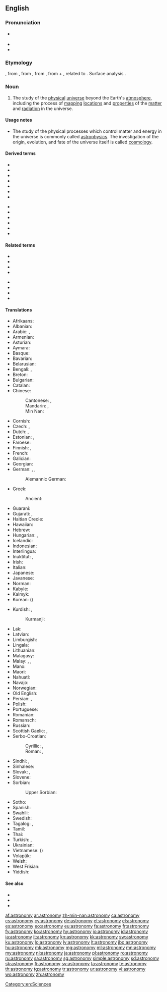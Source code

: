 ==English==
{{wikipedia}}
{{wikiversity lecture}}

===Pronunciation===
* {{a|GenAm}} {{IPA|/əˈstɹɑnəˌmi/|lang=en}}
* {{audio|en-us-astronomy.ogg|Audio (US)|lang=en}}
* {{rhymes|ɒnəmi|lang=en}}

===Etymology===
{{borrowing|fro|astronomie|lang=en}}, from {{etyl|la|en}} {{m|la|astronomia}}, from {{etyl|grc|en}} {{m|grc|ἀστρονομία}}, from {{m|grc|ἄστρον||star}}, from {{etyl|ine-pro|en}} {{m|ine-pro|*h₂stḗr||star}} + {{m|grc|νόμος||arranging, regulating}}, related to {{m|grc|νέμω||I deal out}}. Surface analysis {{af|en|astro-|-nomy}}.

===Noun===
{{en-noun|astronomies}}

# The study of the [[physical]] [[universe]] beyond the Earth's [[atmosphere]], including the process of [[mapping]] [[locations]] and [[properties]] of the [[matter]] and [[radiation]] in the universe.

====Usage notes====
* The study of the physical processes which control matter and energy in the universe is commonly called [[astrophysics]]. The investigation of the origin, evolution, and fate of the universe itself is called [[cosmology]].

====Derived terms====
{{der-top|}}
* {{l|en|archaeoastronomy}}
* {{l|en|archeoastronomy}}
* {{l|en|astronomer}}
* {{l|en|bioastronomy}}
* {{l|en|ethnoastronomy}}
* {{l|en|infrared astronomy}}
* {{l|en|neutrino astronomy}}
{{der-mid}}
* {{l|en|optical astronomy}}
* {{l|en|paleoastronomy}}
* {{l|en|radar astronomy}}
* {{l|en|radio astronomy}}
* {{l|en|ultraviolet astronomy}}
* {{l|en|X-ray astronomy}}
{{der-bottom}}

====Related terms====
{{rel-top|}}
* {{l|en|astral}}
* {{l|en|astrologist}}
* {{l|en|astrology}}
* {{l|en|astronomer}}
{{rel-mid}}
* {{l|en|astronomical}}
* {{l|en|astronomically}}
* {{l|en|astrometry}}
* {{l|en|astrophysics}}
{{rel-bottom}}

====Translations====
{{trans-top|study of the physical universe beyond the Earth's atmosphere}}
* Afrikaans: {{t|af|Sterrekunde}}
* Albanian: {{t+|sq|astronomi}}
* Arabic: {{t|ar|فلك}}, {{t|ar|عِلْم اَلْفَلَك|m}}
* Armenian: {{t+|hy|աստղագիտություն}}
* Asturian: {{t|ast|astronomía|f}}
* Aymara: {{t|ay|alaxpacha yänakata}}
* Basque: {{t+|eu|astronomia}}
* Bavarian: {{t|bar|Steankunde}}
* Belarusian: {{t|be|астрано́мія}}
* Bengali: {{t|bn|জ্যোতির্বিজ্ঞান|sc=Beng}}, {{t+|bn|জ্যোতির্বিদ্যা}}
* Breton: {{t|br|steredoniezh|f}}
* Bulgarian: {{t|bg|астроно́мия|f}}
* Catalan: {{t+|ca|astronomia|f}}
* Chinese:
*: Cantonese: {{t|yue|天文學|sc=Hani}}, {{t|yue|天文学|tr=tin1 man4 hok6|sc=Hani}}
*: Mandarin: {{t|cmn|天文學|sc=Hani}}, {{t+|cmn|天文学|tr=tiānwénxué|sc=Hani}}
*: Min Nan: {{t|nan|天文學|tr=thian-bûn-ha̍k|sc=Hani}}
* Cornish: {{t|kw|steronieth}}
* Czech: {{t|cs|hvězdářství|n}}, {{t+|cs|astronomie|f}}
* Dutch: {{t+|nl|astronomie|f}}, {{t+|nl|sterrenkunde|f}}
* Estonian: {{t+|et|astronoomia}}, {{t|et|täheteadus}}
* Faroese: {{t|fo|stjørnufrøði|f}}
* Finnish: {{t+|fi|tähtitiede}}, {{t+|fi|astronomia}}
* French: {{t+|fr|astronomie|f}}
* Galician: {{t+|gl|astronomía|f}}
* Georgian: {{t|ka|ასტრონომია|sc=Geor}}
* German: {{t+|de|Astronomie|f}}, {{t+|de|Sternkunde}}, {{t|de|Himmelskunde|f}}
*: Alemannic German: {{t|gsw|Sternkunde}}
* Greek: {{t+|el|αστρονομία|f}}
*: Ancient: {{t|grc|ἀστρονομία|f}}
* Guaraní: {{t|gn|mbyjakuaa}}
* Gujarati: {{t+|gu|ખગોળ|tr=khagōḷ|sc=Gujr}}, {{t|gu|ખગોળશાસ્ત્ર|tr=khagōḷśāstra|sc=Gujr}}
* Haitian Creole: {{t|ht|astwonomi}}
* Hawaiian: {{t|haw|kilo hōkū}}
* Hebrew: {{t+|he|אסטרונומיה|f}}
* Hungarian: {{t+|hu|csillagászat}}, {{t+|hu|asztronómia}}
* Icelandic: {{t+|is|stjörnufræði|f}}
* Indonesian: {{t+|id|astronomi}}
* Interlingua: {{t+|ia|astronomia}}
* Inuktitut: {{t|iu|ᓯᓚᓯᐅᕐᓂᖅ|sc=Cans}}, {{t|iu|ᓯᓚᕐᔪᐊᓕᕆᓂᖅ|sc=Cans}}
* Irish: {{t+|ga|réalteolaíocht|f}}
* Italian: {{t+|it|astronomia|f}}
* Japanese: {{t+|ja|天文学|tr=てんもんがく, tenmongaku}}
* Javanese: {{t|jv|Astronomi}}
* Norman: {{t|nrf|astronomie|f}}
* Kabyle: {{t|kab|ⵜⴰⵙⵏⴰⴳⴳⵓⵔⵜ|tr=tasnaggurt}}
* Kalmyk: {{t|xal|астроном|sc=Cyrl}}
* Korean: {{t+|ko|천문학|tr=cheonmunhak}} ({{t+|ko|天文學}})
{{trans-mid}}
* Kurdish: {{t+|ku|stêrnasî|sc=ku-Arab}}, {{t|ku|ezmannasî|sc=ku-Arab}}
*: Kurmanji: {{t+|kmr|stêrnasî|f}}
* Lak: {{t|lbe|цiурттал элму}}
* Latvian: {{t+|lv|astronomija}}
* Limburgish: {{t|li|starekunde}}
* Lingala: {{t|ln|mambí ma nzɔ́tɔ}}
* Lithuanian: {{t+|lt|astronomija|f}}
* Malagasy: {{t+|mg|astrônômia}}
* Malay: {{t|ms|astronomi}}, {{t|ms|ilmu falak}}, {{t|ms|kaji bintang}}
* Manx: {{t|gv|rollageydys}}
* Maori: {{t|mi|tātai arorangi}}
* Nahuatl: {{t|nah|ilhuicamatiliztli}}
* Navajo: {{t|nv|sǫʼ naalkaah}}
* Norwegian: {{t+|no|astronomi|m}}
* Old English: {{t|ang|tunȝolcræft}}
* Persian: {{t+|fa|نجوم}}, {{t+|fa|ستاره‌شناسی}}
* Polish: {{t+|pl|astronomia|f}}
* Portuguese: {{t+|pt|astronomia|f}}
* Romanian: {{t+|ro|astronomie|f}}
* Romansch: {{t|rm|astronomia|f}}
* Russian: {{t+|ru|астроно́мия|f}}
* Scottish Gaelic: {{t|gd|speuradaireachd|f}}, {{t|gd|reul-eòlas|m}}
* Serbo-Croatian:
*: Cyrillic: {{t|sh|астрономија|f}}, {{t|sh|звјездознанство|n}}
*: Roman: {{t+|sh|astronomija|f}}, {{t+|sh|zvjezdoznanstvo|n}}
* Sindhi: {{t|sd|نَجمِيات|sc=sd-Arab}}, {{t|sd|نَجمِيات|tr=najmiyaat|sc=sd-Arab}}
* Sinhalese: {{t|si|තාරකා විද්‍යාව|sc=Sinh}}
* Slovak: {{t|sk|hvezdárstvo|f}}, {{t+|sk|astronómia|f}}
* Slovene: {{t+|sl|astronomija|f}}
* Sorbian:
*: Upper Sorbian: {{t|hsb|hwězdarstwo}}
* Sotho: {{t|st|bolepi}}
* Spanish: {{t+|es|astronomía|f}}
* Swahili: {{t+|sw|falaki}}
* Swedish: {{t+|sv|astronomi|c}}
* Tagalog: {{t|tl|astronomiya}}, {{t|tl|dalubtalaan}}
* Tamil: {{t+|ta|வானியல்}}
* Thai: {{t|th|ดาราศาสตร์}}
* Turkish: {{t+|tr|gökbilim}}, {{t+|tr|astronomi}}
* Ukrainian: {{t|uk|Астроно́мія}}
* Vietnamese: {{t+|vi|thiên văn học}} ({{t|vi|天文學}})
* Volapük: {{t+|vo|stelav}}
* Welsh: {{t+|cy|seryddiaeth|f}}
* West Frisian: {{t+|fy|stjerrekunde|n}}
* Yiddish: {{t|yi|אַסטראָנמיע|f}}
{{trans-bottom}}

====See also====
* {{l|en|cosmology}}
* {{l|en|uranology}}
* {{l|en|starlore}}

[[Category:en:Sciences]]

[[af:astronomy]]
[[ar:astronomy]]
[[zh-min-nan:astronomy]]
[[ca:astronomy]]
[[cs:astronomy]]
[[cy:astronomy]]
[[de:astronomy]]
[[et:astronomy]]
[[el:astronomy]]
[[es:astronomy]]
[[eo:astronomy]]
[[eu:astronomy]]
[[fa:astronomy]]
[[fr:astronomy]]
[[fy:astronomy]]
[[ko:astronomy]]
[[hy:astronomy]]
[[io:astronomy]]
[[id:astronomy]]
[[ia:astronomy]]
[[it:astronomy]]
[[kn:astronomy]]
[[kk:astronomy]]
[[sw:astronomy]]
[[ku:astronomy]]
[[lo:astronomy]]
[[lv:astronomy]]
[[lt:astronomy]]
[[jbo:astronomy]]
[[hu:astronomy]]
[[mk:astronomy]]
[[mg:astronomy]]
[[ml:astronomy]]
[[mn:astronomy]]
[[my:astronomy]]
[[nl:astronomy]]
[[ja:astronomy]]
[[pl:astronomy]]
[[ro:astronomy]]
[[ru:astronomy]]
[[sa:astronomy]]
[[sg:astronomy]]
[[simple:astronomy]]
[[sd:astronomy]]
[[sk:astronomy]]
[[fi:astronomy]]
[[sv:astronomy]]
[[ta:astronomy]]
[[te:astronomy]]
[[th:astronomy]]
[[tg:astronomy]]
[[tr:astronomy]]
[[ur:astronomy]]
[[vi:astronomy]]
[[wo:astronomy]]
[[zh:astronomy]]